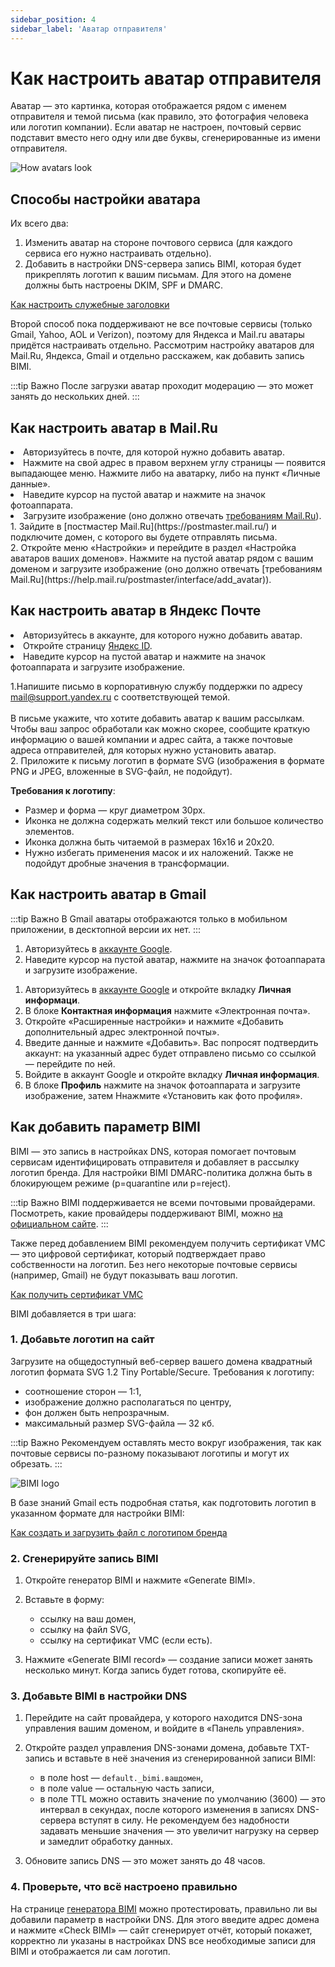 ```yaml
---
sidebar_position: 4
sidebar_label: 'Аватар отправителя'
---
```



# Как настроить аватар отправителя

Аватар — это картинка, которая отображается рядом с именем отправителя и темой письма (как правило, это фотография человека или логотип компании). Если аватар не настроен, почтовый сервис подставит вместо него одну или две буквы, сгенерированные из имени отправителя.

![How avatars look](/img/email-campaigns/settings\sender-avatar/how-avatars-look.png) <br/>

## Способы настройки аватара

Их всего два:

1. Изменить аватар на стороне почтового сервиса (для каждого сервиса его нужно настраивать отдельно).
2. Добавить в настройки DNS-сервера запись BIMI, которая будет прикреплять логотип к вашим письмам. Для этого на домене должны быть настроены DKIM, SPF и DMARC.

[Как настроить служебные заголовки](https://docs.sendsay.ru/email-campaigns/settings/how-to-connect-domain)

Второй способ пока поддерживают не все почтовые сервисы (только Gmail, Yahoo, AOL и Verizon), поэтому для Яндекса и Mail.ru аватары придётся настраивать отдельно. Рассмотрим настройку аватаров для Mail.Ru, Яндекса, Gmail и отдельно расскажем, как добавить запись BIMI.

:::tip Важно
После загрузки аватар проходит модерацию — это может занять до нескольких дней.
:::

## Как настроить аватар в Mail.Ru

<Tabs>
<TabItem value="key1" label="Если почта на Mail.ru"

1. Авторизуйтесь в почте, для которой нужно добавить аватар.<br/>
2. Нажмите на свой адрес в правом верхнем углу страницы — появится выпадающее меню. Нажмите либо на аватарку, либо на пункт «Личные данные».<br/>
3. Наведите курсор на пустой аватар и нажмите на значок фотоаппарата.<br/>
4. Загрузите изображение (оно должно отвечать [требованиям Mail.Ru](https://help.mail.ru/postmaster/interface/add_avatar)).

<TabItem value="key2" label="Если почта на стороннем домене">
1. Зайдите в [постмастер Mail.Ru](https://postmaster.mail.ru/) и подключите домен, с которого вы будете отправлять письма.<br/>
2. Откройте меню «Настройки» и перейдите в раздел «Настройка аватаров ваших доменов». Нажмите на пустой аватар рядом с вашим доменом и загрузите изображение (оно должно отвечать [требованиям Mail.Ru](https://help.mail.ru/postmaster/interface/add_avatar)).

</TabItem>
</Tabs>

## Как настроить аватар в Яндекс Почте

<Tabs>
<TabItem value="key1" label="Если почта на домене Яндекса"

1. Авторизуйтесь в аккаунте, для которого нужно добавить аватар.<br/>
2. Откройте страницу [Яндекс ID](https://passport.yandex.ru/).<br/>
3. Наведите курсор на пустой аватар и нажмите на значок фотоаппарата и загрузите изображение.

</TabItem>
<TabItem value="key2" label="Если почта на стороннем домене">

1.Напишите письмо в корпоративную службу поддержки по адресу mail@support.yandex.ru с соответствующей темой.<br/><br/> В письме укажите, что хотите добавить аватар к вашим рассылкам. Чтобы ваш запрос обработали как можно скорее, сообщите краткую информацию о вашей компании и адрес сайта, а также почтовые адреса отправителей, для которых нужно установить аватар.<br/> 2. Приложите к письму логотип в формате SVG (изображения в формате PNG и JPEG, вложенные в SVG-файл, не подойдут).

**Требования к логотипу**:

- Размер и форма — круг диаметром 30px.
- Иконка не должна содержать мелкий текст или большое количество элементов.
- Иконка должна быть читаемой в размерах 16x16 и 20x20.</li>
- Нужно избегать применения масок и их наложений. Также не подойдут дробные значения в трансформации.

</TabItem>
</Tabs>

## Как настроить аватар в Gmail

:::tip Важно
В Gmail аватары отображаются только в мобильном приложении, в десктопной версии их нет.
:::

</TabItem>
<TabItem value="key2" label="Если почта на Gmail">

1. Авторизуйтесь в [аккаунте Google](https://myaccount.google.com/).<br/>
2. Наведите курсор на пустой аватар, нажмите на значок фотоаппарата и загрузите изображение.

</TabItem>
<TabItem value="key2" label="Если почта на стороннем домене">

1. Авторизуйтесь в [аккаунте Google](https://myaccount.google.com/) и откройте вкладку **Личная информаци**.<br/>
2. В блоке **Контактная информация** нажмите «Электронная почта».<br/>
3. Откройте «Расширенные настройки» и нажмите «Добавить дополнительный адрес электронной почты».<br/>
4. Введите данные и нажмите «Добавить». Вас попросят подтвердить аккаунт: на указанный адрес будет отправлено письмо со ссылкой — перейдите по ней.<br/>
5. Войдите в аккаунт Google и откройте вкладку **Личная информация**.<br/>
6. В блоке **Профиль** нажмите на значок фотоаппарата и загрузите изображение, затем Ннажмите «Установить как фото профиля».

</TabItem>
</Tabs>

## Как добавить параметр BIMI

BIMI — это запись в настройках DNS, которая помогает почтовым сервисам идентифицировать отправителя и добавляет в рассылку логотип бренда. Для настройки BIMI DMARС-политика должна быть в блокирующем режиме (p=quarantine или p=reject).

:::tip Важно
BIMI поддерживается не всеми почтовыми провайдерами. Посмотреть, какие провайдеры поддерживают BIMI, можно [на официальном сайте](https://bimigroup.org/bimi-infographic).
:::

Также перед добавлением BIMI рекомендуем получить сертификат VMC — это цифровой сертификат, который подтверждает право собственности на логотип. Без него некоторые почтовые сервисы (например, Gmail) не будут показывать ваш логотип.

[Как получить сертификат VMC](https://support.google.com/a/answer/10911028?hl=ru)

BIMI добавляется в три шага:

### 1. Добавьте логотип на сайт

Загрузите на общедоступный веб-сервер вашего домена квадратный логотип формата SVG 1.2 Tiny Portable/Secure. Требования к логотипу:

- соотношение сторон — 1:1,
- изображение должно располагаться по центру,
- фон должен быть непрозрачным.
- максимальный размер SVG-файла — 32 кб.

:::tip Важно
Рекомендуем оставлять место вокруг изображения, так как почтовые сервисы по-разному показывают логотипы и могут их обрезать.
:::

![BIMI logo](/img/email-campaigns/settings\sender-avatar/bimi-logo.png) <br/>

В базе знаний Gmail есть подробная статья, как подготовить логотип в указанном формате для настройки BIMI:

[Как создать и загрузить файл с логотипом бренда](https://support.google.com/a/answer/10911027?hl=ru-UA&ref_topic=10911234)

### 2. Сгенерируйте запись BIMI

1. Откройте генератор BIMI и нажмите «Generate BIMI».

2. Вставьте в форму:

   - ссылку на ваш домен,
   - ссылку на файл SVG,
   - ссылку на сертификат VMC (если есть).

3. Нажмите «Generate BIMI record» — создание записи может занять несколько минут. Когда запись будет готова, скопируйте её.

### 3. Добавьте BIMI в настройки DNS

1. Перейдите на сайт провайдера, у которого находится DNS-зона управления вашим доменом, и войдите в «Панель управления».

2. Откройте раздел управления DNS-зонами домена, добавьте TXT-запись и вставьте в неё значения из сгенерированной записи BIMI:

   - в поле host — `default._bimi.вашдомен`,
   - в поле value — остальную часть записи,
   - в поле TTL можно оставить значение по умолчанию (3600) — это интервал в секундах, после которого изменения в записях DNS-сервера вступят в силу. Не рекомендуем без надобности задавать меньшие значения — это увеличит нагрузку на сервер и замедлит обработку данных.

3. Обновите запись DNS — это может занять до 48 часов.

### 4. Проверьте, что всё настроено правильно

На странице [генератора BIMI](https://bimigroup.org/bimi-generator/) можно протестировать, правильно ли вы добавили параметр в настройки DNS. Для этого введите адрес домена и нажмите «Check BIMI» — сайт сгенерирует отчёт, который покажет, корректно ли указаны в настройках DNS все необходимые записи для BIMI и отображается ли сам логотип.
